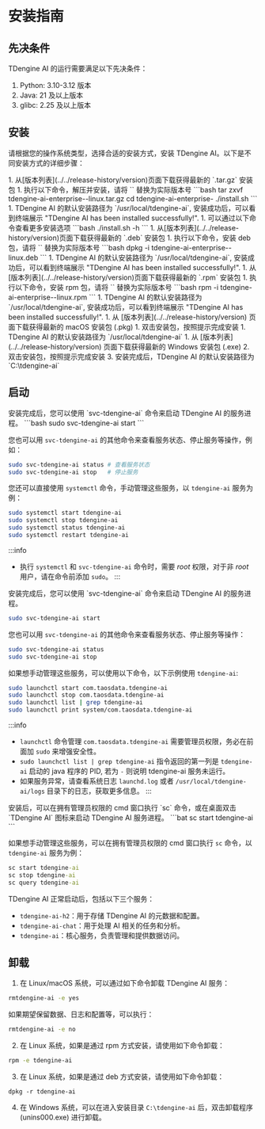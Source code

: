 
# 安装指南

## 先决条件

TDengine AI 的运行需要满足以下先决条件：
1. Python: 3.10-3.12 版本
1. Java: 21 及以上版本
1. glibc: 2.25 及以上版本

## 安装

请根据您的操作系统类型，选择合适的安装方式，安装 TDengine AI。以下是不同安装方式的详细步骤：

<Tabs>

<TabItem label="tar.gz 安装" value="tar">
1. 从[版本列表](../../release-history/version)页面下载获得最新的 `.tar.gz` 安装包
1. 执行以下命令，解压并安装，请将 `<version>` 替换为实际版本号
   ```bash
   tar zxvf tdengine-ai-enterprise-<version>-linux.tar.gz
   cd tdengine-ai-enterprise-<version>
   ./install.sh
   ```
1. TDengine AI 的默认安装路径为 `/usr/local/tdengine-ai`, 安装成功后，可以看到终端展示 "TDengine AI has been installed successfully!".
1. 可以通过以下命令查看更多安装选项
   ```bash
   ./install.sh -h
   ```
</TabItem>

<TabItem label="deb 安装" value="deb">
1. 从[版本列表](../../release-history/version)页面下载获得最新的 `.deb` 安装包
1. 执行以下命令，安装 deb 包，请将 `<version>` 替换为实际版本号
   ```bash
   dpkg -i tdengine-ai-enterprise-<version>-linux.deb
   ```
1. TDengine AI 的默认安装路径为 `/usr/local/tdengine-ai`, 安装成功后，可以看到终端展示 "TDengine AI has been installed successfully!".
</TabItem>

<TabItem label="rpm 安装" value="rpm">
1. 从[版本列表](../../release-history/version)页面下载获得最新的 `.rpm` 安装包
1. 执行以下命令，安装 rpm 包，请将 `<version>` 替换为实际版本号
   ```bash
   rpm -i tdengine-ai-enterprise-<version>-linux.rpm
   ```
1. TDengine AI 的默认安装路径为 `/usr/local/tdengine-ai`, 安装成功后，可以看到终端展示 "TDengine AI has been installed successfully!".
</TabItem>

<TabItem label="macOS 安装" value="macos">
1. 从 [版本列表](../../release-history/version) 页面下载获得最新的 macOS 安装包 (.pkg)
1. 双击安装包，按照提示完成安装
1. TDengine AI 的默认安装路径为 `/usr/local/tdengine-ai`
</TabItem>

<TabItem label="Windows 安装" value="windows">
1. 从 [版本列表](../../release-history/version) 页面下载获得最新的 Windows 安装包 (.exe)
2. 双击安装包，按照提示完成安装
3. 安装完成后，TDengine AI 的默认安装路径为 `C:\tdengine-ai`
</TabItem>

</Tabs>

## 启动

<Tabs>

<TabItem label="Linux 系统" value="linux">
安装完成后，您可以使用 `svc-tdengine-ai` 命令来启动 TDengine AI 的服务进程。
```bash
sudo svc-tdengine-ai start
```

您也可以用 `svc-tdengine-ai` 的其他命令来查看服务状态、停止服务等操作，例如：
```bash
sudo svc-tdengine-ai status # 查看服务状态
sudo svc-tdengine-ai stop   # 停止服务
```

您还可以直接使用 `systemctl` 命令，手动管理这些服务，以 `tdengine-ai` 服务为例：
```bash
sudo systemctl start tdengine-ai
sudo systemctl stop tdengine-ai
sudo systemctl status tdengine-ai
sudo systemctl restart tdengine-ai
```

:::info
- 执行 `systemctl` 和 `svc-tdengine-ai` 命令时，需要 _root_ 权限，对于非 _root_ 用户，请在命令前添加 `sudo`。
:::
</TabItem>

<TabItem label="macOS 系统" value="macos">
安装完成后，您可以使用 `svc-tdengine-ai` 命令来启动 TDengine AI 的服务进程。

```bash
sudo svc-tdengine-ai start
```

您也可以用 `svc-tdengine-ai` 的其他命令来查看服务状态、停止服务等操作：
```bash
sudo svc-tdengine-ai status
sudo svc-tdengine-ai stop
```

如果想手动管理这些服务，可以使用以下命令，以下示例使用 `tdengine-ai`:
```bash
sudo launchctl start com.taosdata.tdengine-ai
sudo launchctl stop com.taosdata.tdengine-ai
sudo launchctl list | grep tdengine-ai
sudo launchctl print system/com.taosdata.tdengine-ai
```

:::info
- `launchctl` 命令管理 `com.taosdata.tdengine-ai` 需要管理员权限，务必在前面加 `sudo` 来增强安全性。
- `sudo launchctl list | grep tdengine-ai` 指令返回的第一列是 `tdengine-ai` 启动的 java 程序的 PID, 若为 `-` 则说明 tdengine-ai 服务未运行。
- 如果服务异常，请查看系统日志 `launchd.log` 或者 `/usr/local/tdengine-ai/logs` 目录下的日志，获取更多信息。
:::
</TabItem>

<TabItem label="Windows 系统" value="windows">
安装后，可以在拥有管理员权限的 cmd 窗口执行 `sc` 命令，或在桌面双击 `TDengine AI` 图标来启动 TDengine AI 服务进程。
```bat
sc start tdengine-ai
```

如果想手动管理这些服务，可以在拥有管理员权限的 cmd 窗口执行 `sc` 命令，以 `tdengine-ai` 服务为例：
```bat
sc start tdengine-ai
sc stop tdengine-ai
sc query tdengine-ai
```
</TabItem>

</Tabs>

TDengine AI 正常启动后，包括以下三个服务：
- `tdengine-ai-h2`：用于存储 TDengine AI 的元数据和配置。
- `tdengine-ai-chat`：用于处理 AI 相关的任务和分析。
- `tdengine-ai`：核心服务，负责管理和提供数据访问。

## 卸载

1. 在 Linux/macOS 系统，可以通过如下命令卸载 TDengine AI 服务：
```bash
rmtdengine-ai -e yes
```
如果期望保留数据、日志和配置等，可以执行：
```bash
rmtdengine-ai -e no
```
2. 在 Linux 系统，如果是通过 rpm 方式安装，请使用如下命令卸载：
```bash
rpm -e tdengine-ai
```
3. 在 Linux 系统，如果是通过 deb 方式安装，请使用如下命令卸载：
```
dpkg -r tdengine-ai
```
4. 在 Windows 系统，可以在进入安装目录 `C:\tdengine-ai` 后，双击卸载程序 (unins000.exe) 进行卸载。
